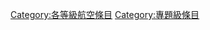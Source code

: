 {{catmore1|[[WikiProject:航空|WikiProject:航空]]}}
{{Articles by Quality| topic=航空|project=航空|format=TOC}}
{{Wikipedia category}}
{{empty category}}
[[Category:各等級航空條目|Category:各等級航空條目]]
[[Category:專題級條目|Category:專題級條目]]